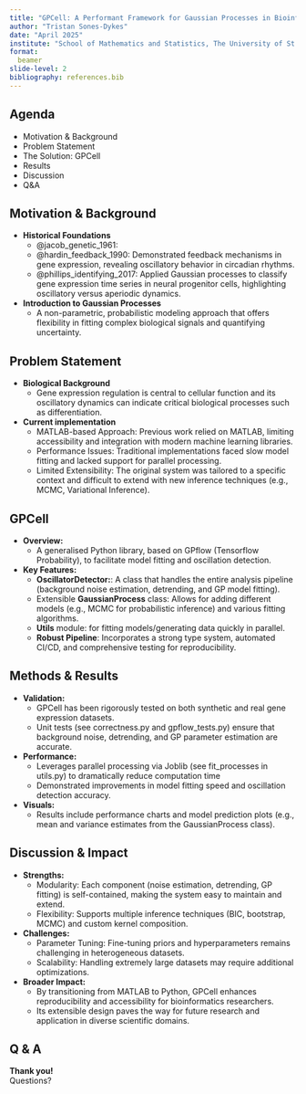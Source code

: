 ```yaml
---
title: "GPCell: A Performant Framework for Gaussian Processes in Bioinformatics"
author: "Tristan Sones-Dykes"
date: "April 2025"
institute: "School of Mathematics and Statistics, The University of St Andrews"
format:
  beamer
slide-level: 2
bibliography: references.bib
---
```


## Agenda

- Motivation & Background
- Problem Statement
- The Solution: GPCell
- Results
- Discussion
- Q&A

## Motivation & Background

- **Historical Foundations**
  - @jacob_genetic_1961: 
  - @hardin_feedback_1990: Demonstrated feedback mechanisms in gene expression, revealing oscillatory behavior in circadian rhythms.
  - @phillips_identifying_2017: Applied Gaussian processes to classify gene expression time series in neural progenitor cells, highlighting oscillatory versus aperiodic dynamics.
- **Introduction to Gaussian Processes**
  - A non-parametric, probabilistic modeling approach that offers flexibility in fitting complex biological signals and quantifying uncertainty.

## Problem Statement

- **Biological Background**
  - Gene expression regulation is central to cellular function and its oscillatory dynamics can indicate critical biological processes such as differentiation.
- **Current implementation**
  - MATLAB-based Approach: Previous work relied on MATLAB, limiting accessibility and integration with modern machine learning libraries.
  - Performance Issues: Traditional implementations faced slow model fitting and lacked support for parallel processing.
  - Limited Extensibility: The original system was tailored to a specific context and difficult to extend with new inference techniques (e.g., MCMC, Variational Inference).

## GPCell

- **Overview:**
  - A generalised Python library, based on GPflow (Tensorflow Probability), to facilitate model fitting and oscillation detection.
- **Key Features:**
  - **OscillatorDetector:**: A class that handles the entire analysis pipeline (background noise estimation, detrending, and GP model fitting).
  - Extensible **GaussianProcess** class: Allows for adding different models (e.g., MCMC for probabilistic inference) and various fitting algorithms.
  - **Utils** module: for fitting models/generating data quickly in parallel.
  - **Robust Pipeline**: Incorporates a strong type system, automated CI/CD, and comprehensive testing for reproducibility.

## Methods & Results

- **Validation:**
  - GPCell has been rigorously tested on both synthetic and real gene expression datasets.
  - Unit tests (see correctness.py and gpflow_tests.py) ensure that background noise, detrending, and GP parameter estimation are accurate.
- **Performance:**
  - Leverages parallel processing via Joblib (see fit_processes in utils.py) to dramatically reduce computation time
  - Demonstrated improvements in model fitting speed and oscillation detection accuracy.
- **Visuals:**
  - Results include performance charts and model prediction plots (e.g., mean and variance estimates from the GaussianProcess class).

## Discussion & Impact

- **Strengths:**
  - Modularity: Each component (noise estimation, detrending, GP fitting) is self-contained, making the system easy to maintain and extend.
  - Flexibility: Supports multiple inference techniques (BIC, bootstrap, MCMC) and custom kernel composition.
- **Challenges:**
  - Parameter Tuning: Fine-tuning priors and hyperparameters remains challenging in heterogeneous datasets.
  - Scalability: Handling extremely large datasets may require additional optimizations.
- **Broader Impact:**
  - By transitioning from MATLAB to Python, GPCell enhances reproducibility and accessibility for bioinformatics researchers.
  - Its extensible design paves the way for future research and application in diverse scientific domains.

## Q & A

**Thank you!**  
Questions?
